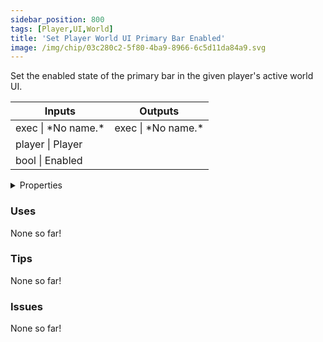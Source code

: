 ```yaml
---
sidebar_position: 800
tags: [Player,UI,World]
title: 'Set Player World UI Primary Bar Enabled'
image: /img/chip/03c280c2-5f80-4ba9-8966-6c5d11da84a9.svg
---
```


Set the enabled state of the primary bar in the given player's active world UI.



<IChip uuid="03c280c2-5f80-4ba9-8966-6c5d11da84a9"/>

<table><thead><tr><th>Inputs</th><th>Outputs</th></tr></thead><tbody><tr><td>exec | *No name.*</td><td>exec | *No name.*</td></tr><tr><td>player | Player</td><td /></tr><tr><td>bool | Enabled</td><td /></tr></tbody></table>

<details>
  <summary>Properties</summary>
  <div>
    <div>
    <table>
      <tbody>
        <tr>
          <td>Is beta required?</td>
          <td>No</td>
        </tr>
        <tr>
          <td>Is chip a trolling risk?</td>
          <td>No</td>
        </tr>
        <tr>
          <td>Is chip a role assignment risk?</td>
          <td>No</td>
        </tr>
        <tr>
          <td>Chip UUID</td>
          <td>03c280c2-5f80-4ba9-8966-6c5d11da84a9</td>
        </tr>
        <tr>
          <td>Room availability</td>
          <td>Available everywhere</td>
        </tr>
      </tbody>
    </table>
    </div>
  </div>
</details>

### Uses

None so far!

### Tips

None so far!

### Issues

None so far!